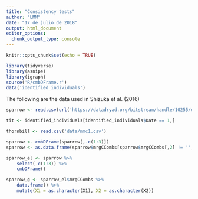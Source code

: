 ```yaml
---
title: "Consistency tests"
author: "LMM"
date: "17 de julio de 2018"
output: html_document
editor_options: 
  chunk_output_type: console
---
```


```r
knitr::opts_chunk$set(echo = TRUE)
```

```r
library(tidyverse)
library(asnipe)
library(igraph)
source('R/cmbDFrame.r')
data('identified_individuals')
```

The following are the data used in Shizuka et al. (2016)

```r
sparrow <- read.csv(url('https://datadryad.org/bitstream/handle/10255/dryad.63926/Flock_Season3_Dryad.csv'), na.strings = c('NA', ' ', ''))

tit <- identified_individuals[identified_individuals$Date == 1,]

thornbill <- read.csv('data/mmc1.csv')
```

```r
sparrow <- cmbDFrame(sparrow[,-c(1:3)])
sparrow <- as.data.frame(sparrow$mrgCCombs[sparrow$mrgCCombs[,2] != '',])
```

```r
sparrow_el <- sparrow %>% 
    select(-c(1:3)) %>%
    cmbDFrame()

sparrow_g <- sparrow_el$mrgCCombs %>% 
    data.frame() %>%
    mutate(X1 = as.character(X1), X2 = as.character(X2)) 
```

